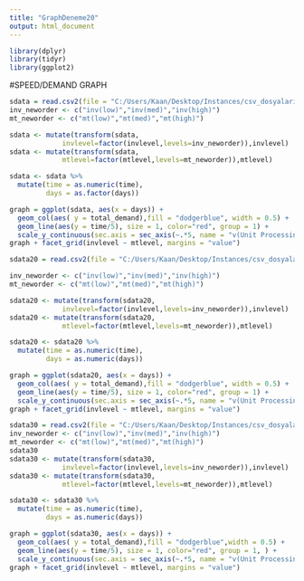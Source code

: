 ---
title: "GraphDeneme20"
output: html_document
---

```{r setup, include=FALSE}
library(dplyr)
library(tidyr)
library(ggplot2)
```

#SPEED/DEMAND GRAPH


```{r T=10}
sdata = read.csv2(file = "C:/Users/Kaan/Desktop/Instances/csv_dosyalari/sample10.csv", fileEncoding="UTF-8-BOM")
inv_neworder <- c("inv(low)","inv(med)","inv(high)")
mt_neworder <- c("mt(low)","mt(med)","mt(high)")

sdata <- mutate(transform(sdata,
             invlevel=factor(invlevel,levels=inv_neworder)),invlevel)
sdata <- mutate(transform(sdata,
             mtlevel=factor(mtlevel,levels=mt_neworder)),mtlevel)

sdata <- sdata %>%
  mutate(time = as.numeric(time),
         days = as.factor(days))

graph = ggplot(sdata, aes(x = days)) + 
  geom_col(aes( y = total_demand),fill = "dodgerblue", width = 0.5) +
  geom_line(aes(y = time/5), size = 1, color="red", group = 1) +
  scale_y_continuous(sec.axis = sec_axis(~.*5, name = "v(Unit Processing Time)"))+ labs(y="d(Total Demand)", x = "t(Periods)")
graph + facet_grid(invlevel ~ mtlevel, margins = "value")

```


```{r T=20}
sdata20 = read.csv2(file = "C:/Users/Kaan/Desktop/Instances/csv_dosyalari/sample20.csv", fileEncoding="UTF-8-BOM")

inv_neworder <- c("inv(low)","inv(med)","inv(high)")
mt_neworder <- c("mt(low)","mt(med)","mt(high)")

sdata20 <- mutate(transform(sdata20,
             invlevel=factor(invlevel,levels=inv_neworder)),invlevel)
sdata20 <- mutate(transform(sdata20,
             mtlevel=factor(mtlevel,levels=mt_neworder)),mtlevel)

sdata20 <- sdata20 %>%
  mutate(time = as.numeric(time),
         days = as.numeric(days))

graph = ggplot(sdata20, aes(x = days)) + 
  geom_col(aes( y = total_demand),fill = "dodgerblue", width = 0.5) +
  geom_line(aes(y = time/5), size = 1, color="red", group = 1) +
  scale_y_continuous(sec.axis = sec_axis(~.*5, name = "v(Unit Processing Time)"))+ labs(y="d(Total Demand)", x = "t(Periods)")
graph + facet_grid(invlevel ~ mtlevel, margins = "value")
```

```{r T=30}
sdata30 = read.csv2(file = "C:/Users/Kaan/Desktop/Instances/csv_dosyalari/sample30.csv", fileEncoding="UTF-8-BOM")
inv_neworder <- c("inv(low)","inv(med)","inv(high)")
mt_neworder <- c("mt(low)","mt(med)","mt(high)")
sdata30
sdata30 <- mutate(transform(sdata30,
             invlevel=factor(invlevel,levels=inv_neworder)),invlevel)
sdata30 <- mutate(transform(sdata30,
             mtlevel=factor(mtlevel,levels=mt_neworder)),mtlevel)

sdata30 <- sdata30 %>%
  mutate(time = as.numeric(time),
         days = as.numeric(days))

graph = ggplot(sdata30, aes(x = days)) + 
  geom_col(aes( y = total_demand),fill = "dodgerblue",width = 0.5) +
  geom_line(aes(y = time/5), size = 1, color="red", group = 1, ) +
  scale_y_continuous(sec.axis = sec_axis(~.*5, name = "v(Unit Processing Time)"))+ labs(y="d(Total Demand)", x = "t(Periods)")
graph + facet_grid(invlevel ~ mtlevel, margins = "value")
```

